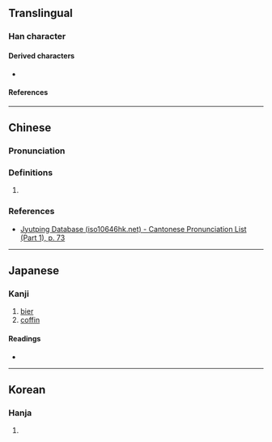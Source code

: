 {{character info}}
==Translingual==

===Han character===
{{Han char|rn=22|rad=匚|as=03|sn=5|four=|canj=SNO|ids=⿷匚久}}

====Derived characters====
* {{l|mul|[[𪫨]], [[柩]], [[𢏉]]}}

====References====
{{Han ref|kx=0153.130|dkj=02597|dj=0345.030|hdz=10082.050|uh=531B}}

----

==Chinese==
{{zh-forms}}

===Pronunciation===
{{zh-pron
|m=jiù
|c=gau6
|mc=y
|oc=y
|cat=
}}

===Definitions===
{{zh-hanzi}}

# {{rfdef|zh|sort=匚03}}

===References===
* [http://www.iso10646hk.net/jp/document/download.jsp Jyutping Database (iso10646hk.net) - Cantonese Pronunciation List (Part 1), p. 73]

----

==Japanese==

===Kanji===
{{ja-kanji|grade=|rs=匚03}}

# [[bier]]
# [[coffin]]

====Readings====
* {{ja-readings|on=きゅう, ぐ|kun=ひつぎ,ひちぎ}}

----

==Korean==

===Hanja===
{{ko-hanja|hangeul=구|rv=gu|mr=ku}}

# {{rfdef|ko|sort=匚03}}